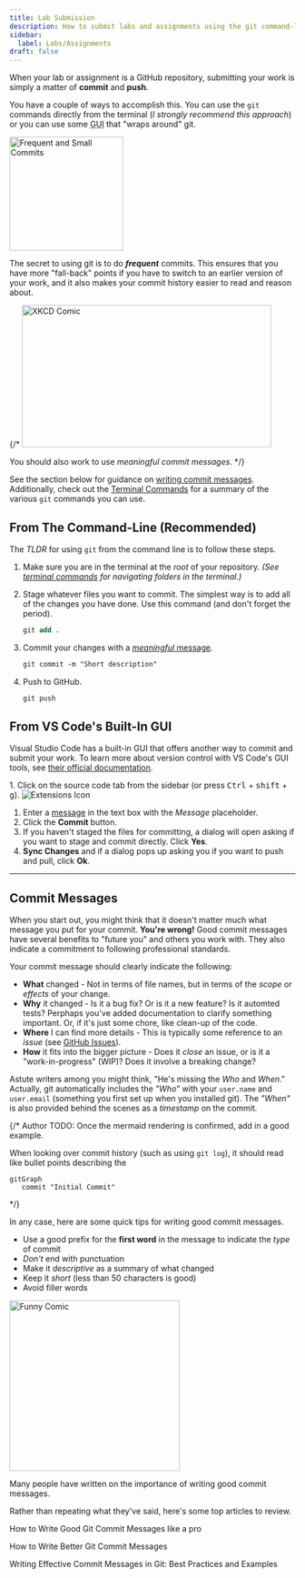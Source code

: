 ```yaml
---
title: Lab Submission
description: How to submit labs and assignments using the git command-line tools.
sidebar:
  label: Labs/Assignments
draft: false
---
```



When your lab or assignment is a GitHub repository, submitting your work is simply a matter of **commit** and **push**.

You have a couple of ways to accomplish this. You can use the `git` commands directly from the terminal (*I strongly recommend this approach*) or you can use some <abbr title="Graphical User Interface">GUI</abbr> that "wraps around" git.

<Aside>

<Image src={versionControl} alt="Frequent and Small Commits" class="float-end pl-3" width="200" />

The secret to using git is to do ***frequent*** commits. This ensures that you have more "fall-back" points if you have to switch to an earlier version of your work, and it also makes your commit history easier to read and reason about.

{/* <Image src="https://imgs.xkcd.com/comics/git_commit.png" alt="XKCD Comic" class="float-start pr-3" width="439" height="250" />

You should also work to use *meaningful commit messages*. */}
</Aside>

See the section below for guidance on [writing commit messages](#commit-messages). Additionally, check out the [Terminal Commands](/CPSC-1520/reference/1000/#git/) for a summary of the various `git` commands you can use.

## From The Command-Line (Recommended)

The *TLDR* for using `git` from the command line is to follow these steps.

<Steps>

1. Make sure you are in the terminal at the *root* of your repository. *(See [terminal commands](/CPSC-1520/reference/1000#navigating-the-terminal/) for navigating folders in the terminal.)*
1. Stage whatever files you want to commit. The simplest way is to add all of the changes you have done. Use this command (and don't forget the period).

   ```ps
   git add .
   ```

1. Commit your changes with a [*meaningful* message](#commit-messages).

   ```ps
   git commit -m "Short description"
   ```

1. Push to GitHub.

   ```ps
   git push
   ```
</Steps>

## From VS Code's Built-In GUI

Visual Studio Code has a built-in GUI that offers another way to commit and submit your work. To learn more about version control with VS Code's GUI tools, see <a href="https://code.visualstudio.com/docs/sourcecontrol/overview" target="_blank">their official documentation</a>.

<Steps>
1. Click on the source code tab from the sidebar (or press <kbd>Ctrl</kbd> + <kbd>shift</kbd> + <kbd>g</kbd>).

   <Image src={SourceCode} alt="Extensions Icon" />

1. Enter a [message](#commit-messages) in the text box with the *Message* placeholder.
1. Click the **Commit** button.
1. If you haven't staged the files for committing, a dialog will open asking if you want to stage and commit directly. Click **Yes**.
1. **Sync Changes** and if a dialog pops up asking you if you want to push and pull, click **Ok**.
</Steps>

----

## Commit Messages

When you start out, you might think that it doesn't matter much what message you put for your commit. **You're wrong!** Good commit messages have several benefits to "future you" and others you work with. They also indicate a commitment to following professional standards.

Your commit message should clearly indicate the following:

- **What** changed - Not in terms of file names, but in terms of the *scope* or *effects* of your change.
- **Why** it changed - Is it a bug fix? Or is it a new feature? Is it automted tests? Perphaps you've added documentation to clarify something important. Or, if it's just some chore, like clean-up of the code.
- **Where** I can find more details - This is typically some reference to an *issue* (see <a target="_blank" href="">GitHub Issues</a>).
- **How** it fits into the bigger picture - Does it *close* an issue, or is it a "work-in-progress" (WIP)? Does it involve a breaking change?

Astute writers among you might think, "He's missing the *Who* and *When*." Actually, git automatically includes the *"Who"* with your `user.name` and `user.email` (something you first set up when you installed git). The *"When"* is also provided behind the scenes as a *timestamp* on the commit.

{/* 
Author TODO: Once the mermaid rendering is confirmed, add in a good example.

When looking over commit history (such as using `git log`), it should read like bullet points describing the 

```mermaid
gitGraph
   commit "Initial Commit"
```
*/}

In any case, here are some quick tips for writing good commit messages.

- Use a good prefix for the **first word** in the message to indicate the *type* of commit
- *Don't* end with punctuation
- Make it *descriptive* as a summary of what changed
- Keep it *short* (less than 50 characters is good)
- Avoid filler words

<Aside type="tip" title="Further Reading">
   <img src="https://imgs.xkcd.com/comics/git_commit.png" alt="Funny Comic" class="float-end ml-3" width="300" />

   Many people have written on the importance of writing good commit messages.
   
   Rather than repeating what they've said, here's some top articles to review.

   <LinkButton href="https://medium.com/front-end-weekly/how-to-write-good-git-commit-messages-like-a-pro-2c12f01569d9" target="_blank" icon='external'>How to Write Good Git Commit Messages like a pro</LinkButton>

   <LinkButton href="https://www.freecodecamp.org/news/how-to-write-better-git-commit-messages/" target="_blank" icon='external'>How to Write Better Git Commit Messages</LinkButton>

   <LinkButton href="https://www.pullrequest.com/blog/mastering-the-art-of-git-commit-messages/" target="_blank" icon='external'>Writing Effective Commit Messages in Git: Best Practices and Examples</LinkButton>
</Aside>

